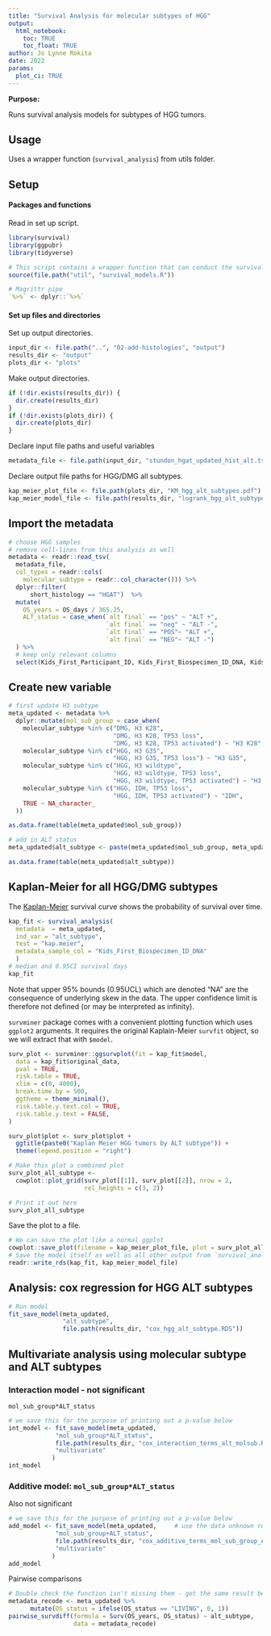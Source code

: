 ```yaml
---
title: "Survival Analysis for molecular subtypes of HGG"
output: 
  html_notebook:
    toc: TRUE
    toc_float: TRUE
author: Jo Lynne Rokita
date: 2022
params:
  plot_ci: TRUE
---
```


**Purpose:** 

Runs survival analysis models for subtypes of HGG tumors. 

## Usage 

Uses a wrapper function (`survival_analysis`) from utils folder. 

## Setup

#### Packages and functions

Read in set up script.

```r
library(survival)
library(ggpubr)
library(tidyverse)

# This script contains a wrapper function that can conduct the survival analyses
source(file.path("util", "survival_models.R"))

# Magrittr pipe
`%>%` <- dplyr::`%>%`
```

#### Set up files and directories

Set up output directories. 

```r
input_dir <- file.path("..", "02-add-histologies", "output")
results_dir <- "output"
plots_dir <- "plots"
```

Make output directories.

```r
if (!dir.exists(results_dir)) {
  dir.create(results_dir)
}
if (!dir.exists(plots_dir)) {
  dir.create(plots_dir)
}
```

Declare input file paths and useful variables

```r
metadata_file <- file.path(input_dir, "stundon_hgat_updated_hist_alt.tsv")

```

Declare output file paths for HGG/DMG all subtypes. 

```r
kap_meier_plot_file <- file.path(plots_dir, "KM_hgg_alt_subtypes.pdf")
kap_meier_model_file <- file.path(results_dir, "logrank_hgg_alt_subtypes.RDS")
```

## Import the metadata

```r
# choose HGG samples
# remove cell-lines from this analysis as well
metadata <- readr::read_tsv(
  metadata_file,
  col_types = readr::cols(
    molecular_subtype = readr::col_character())) %>%
  dplyr::filter(
      short_histology == "HGAT")  %>%
  mutate(
    OS_years = OS_days / 365.25,
    ALT_status = case_when(`alt final` == "pos" ~ "ALT +",
                           `alt final` == "neg" ~ "ALT -",
                           `alt final` == "POS"~ "ALT +",
                           `alt final` == "NEG"~ "ALT -")
  ) %>%
  # keep only relevant columns
  select(Kids_First_Participant_ID, Kids_First_Biospecimen_ID_DNA, Kids_First_Biospecimen_ID_RNA, tumor_descriptor, ALT_status, molecular_subtype, OS_days, OS_years, OS_status)
```

## Create new variable
```r
# first update H3 subtype
meta_updated <- metadata %>%
  dplyr::mutate(mol_sub_group = case_when(
    molecular_subtype %in% c("DMG, H3 K28", 
                             "DMG, H3 K28, TP53 loss", 
                             "DMG, H3 K28, TP53 activated") ~ "H3 K28",
    molecular_subtype %in% c("HGG, H3 G35",
                             "HGG, H3 G35, TP53 loss") ~ "H3 G35",
    molecular_subtype %in% c("HGG, H3 wildtype",
                             "HGG, H3 wildtype, TP53 loss",
                             "HGG, H3 wildtype, TP53 activated") ~ "H3 WT",
    molecular_subtype %in% c("HGG, IDH, TP53 loss",
                             "HGG, IDH, TP53 activated") ~ "IDH",
    TRUE ~ NA_character_
  ))

as.data.frame(table(meta_updated$mol_sub_group))

# add in ALT status
meta_updated$alt_subtype <- paste(meta_updated$mol_sub_group, meta_updated$ALT_status, sep = ", ")

as.data.frame(table(meta_updated$alt_subtype))
```

## Kaplan-Meier for all HGG/DMG subtypes

The [Kaplan-Meier](https://www.ncbi.nlm.nih.gov/pmc/articles/PMC3059453/) 
survival curve shows the probability of survival over time.

```r

kap_fit <- survival_analysis(
  metadata  = meta_updated,
  ind_var = "alt_subtype",
  test = "kap.meier",
  metadata_sample_col = "Kids_First_Biospecimen_ID_DNA"
  )
# median and 0.95CI survival days
kap_fit
```
Note that upper 95% bounds (0.95UCL) which are denoted "NA" are the consequence of underlying skew in the data. The upper confidence limit is therefore not defined (or may be interpreted as infinity).

`survminer` package comes with a convenient plotting function which uses `ggplot2`
arguments. 
It requires the original Kaplain-Meier `survfit` object, so we will extract that with `$model`.

```r
surv_plot <- survminer::ggsurvplot(fit = kap_fit$model,
  data = kap_fit$original_data,
  pval = TRUE,
  risk.table = TRUE,
  xlim = c(0, 4000),
  break.time.by = 500,
  ggtheme = theme_minimal(),
  risk.table.y.text.col = TRUE,
  risk.table.y.text = FALSE,
)

surv_plot$plot <- surv_plot$plot +
  ggtitle(paste0("Kaplan Meier HGG tumors by ALT subtype")) +
  theme(legend.position = "right")

# Make this plot a combined plot
surv_plot_all_subtype <-
  cowplot::plot_grid(surv_plot[[1]], surv_plot[[2]], nrow = 2,
                     rel_heights = c(3, 2))

# Print it out here
surv_plot_all_subtype
```

Save the plot to a file. 

```r
# We can save the plot like a normal ggplot
cowplot::save_plot(filename = kap_meier_plot_file, plot = surv_plot_all_subtype, base_height = 5, base_width = 8)
# Save the model itself as well as all other output from `survival_analysis()`
readr::write_rds(kap_fit, kap_meier_model_file)
```


## Analysis: cox regression for HGG ALT subtypes

```r
# Run model
fit_save_model(meta_updated, 
               "alt_subtype",
               file.path(results_dir, "cox_hgg_alt_subtype.RDS"))
```

## Multivariate analysis using molecular subtype and ALT subtypes
### Interaction model - not significant
`mol_sub_group*ALT_status` 

```r
# we save this for the purpose of printing out a p-value below
int_model <- fit_save_model(meta_updated,
             "mol_sub_group*ALT_status",
             file.path(results_dir, "cox_interaction_terms_alt_molsub.RDS"),
             "multivariate"
            )
int_model
```

### Additive model: `mol_sub_group*ALT_status` 
Also not significant

```r
# we save this for the purpose of printing out a p-value below
add_model <- fit_save_model(meta_updated,     # use the data unknown resection data for this model
             "mol_sub_group+ALT_status",
             file.path(results_dir, "cox_additive_terms_mol_sub_group_ALT_status.RDS"),
             "multivariate"
            )
add_model
```


Pairwise comparisons 
```r
# Double check the function isn't missing them - get the same result below
metadata_recode <- meta_updated %>%
      mutate(OS_status = ifelse(OS_status == "LIVING", 0, 1))
pairwise_survdiff(formula = Surv(OS_years, OS_status) ~ alt_subtype, 
                  data = metadata_recode)
```




